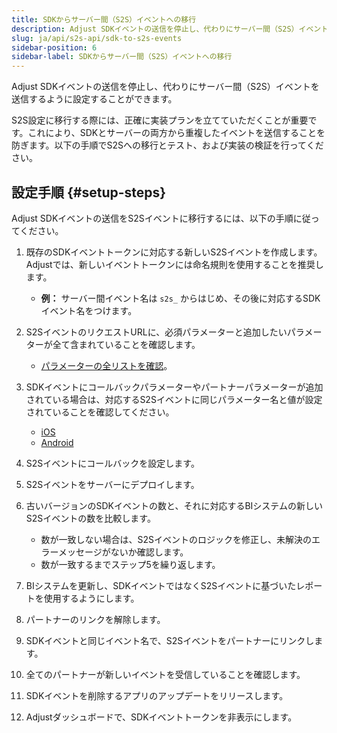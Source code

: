 ```yaml
---
title: SDKからサーバー間（S2S）イベントへの移行
description: Adjust SDKイベントの送信を停止し、代わりにサーバー間（S2S）イベントを送信するように設定することができます。
slug: ja/api/s2s-api/sdk-to-s2s-events
sidebar-position: 6
sidebar-label: SDKからサーバー間（S2S）イベントへの移行
---
```


Adjust SDKイベントの送信を停止し、代わりにサーバー間（S2S）イベントを送信するように設定することができます。

S2S設定に移行する際には、正確に実装プランを立てていただくことが重要です。これにより、SDKとサーバーの両方から重複したイベントを送信することを防ぎます。以下の手順でS2Sへの移行とテスト、および実装の検証を行ってください。

## 設定手順 {#setup-steps}

Adjust SDKイベントの送信をS2Sイベントに移行するには、以下の手順に従ってください。

1. 既存のSDKイベントトークンに対応する新しいS2Sイベントを作成します。Adjustでは、新しいイベントトークンには命名規則を使用することを推奨します。

   -  **例：** サーバー間イベント名は `s2s_` からはじめ、その後に対応するSDKイベント名をつけます。

2. S2SイベントのリクエストURLに、必須パラメーターと追加したいパラメーターが全て含まれていることを確認します。

   -  [パラメーターの全リストを確認](https://help.adjust.com/ja/article/server-to-server-events#required-parameters)。

3. SDKイベントにコールバックパラメーターやパートナーパラメーターが追加されている場合は、対応するS2Sイベントに同じパラメーター名と値が設定されていることを確認してください。

   -  [iOS](/ja/sdk/ios/features/events#add-callback-parameters)
   -  [Android](/ja/sdk/android/features/events#add-callback-parameters)

4. S2Sイベントにコールバックを設定します。
5. S2Sイベントをサーバーにデプロイします。
6. 古いバージョンのSDKイベントの数と、それに対応するBIシステムの新しいS2Sイベントの数を比較します。

   -  数が一致しない場合は、S2Sイベントのロジックを修正し、未解決のエラーメッセージがないか確認します。
   -  数が一致するまでステップ5を繰り返します。

7. BIシステムを更新し、SDKイベントではなくS2Sイベントに基づいたレポートを使用するようにします。
8. パートナーのリンクを解除します。
9. SDKイベントと同じイベント名で、S2Sイベントをパートナーにリンクします。
10.   全てのパートナーが新しいイベントを受信していることを確認します。
11.   SDKイベントを削除するアプリのアップデートをリリースします。
12.   Adjustダッシュボードで、SDKイベントトークンを非表示にします。
